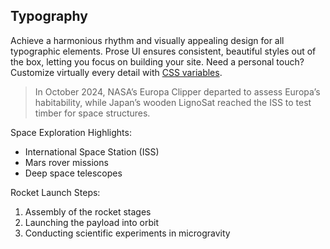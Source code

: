 ## Typography

Achieve a harmonious rhythm and visually appealing design for all typographic elements. Prose UI ensures consistent, beautiful styles out of the box, letting you focus on building your site. Need a personal touch? Customize virtually every detail with [CSS variables](/docs/styling).

<blockquote>
In October 2024, NASA’s Europa Clipper departed to assess Europa’s habitability, while Japan’s wooden LignoSat reached the ISS to test timber for space structures.
</blockquote>

Space Exploration Highlights:
- International Space Station (ISS)
- Mars rover missions
- Deep space telescopes

Rocket Launch Steps:
1. Assembly of the rocket stages
2. Launching the payload into orbit
3. Conducting scientific experiments in microgravity